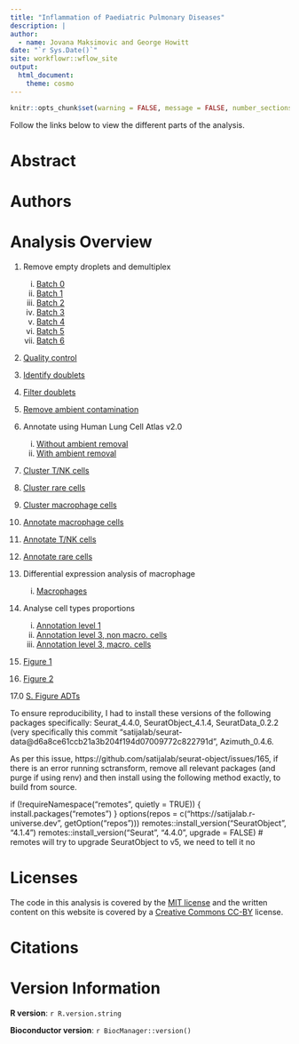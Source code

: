 ```yaml
---
title: "Inflammation of Paediatric Pulmonary Diseases"
description: |
author:
  - name: Jovana Maksimovic and George Howitt
date: "`r Sys.Date()`"
site: workflowr::wflow_site
output:
  html_document: 
    theme: cosmo
---
```


```r
knitr::opts_chunk$set(warning = FALSE, message = FALSE, number_sections = FALSE)
```

Follow the links below to view the different parts of the analysis. 


# Abstract {-}

# Authors {-}
 
# Analysis Overview {-}

1. Remove empty droplets and demultiplex
    i) [Batch 0](01.0_preprocess_batch0.html)
    ii) [Batch 1](01.1_preprocess_batch1.html)
    iii) [Batch 2](01.2_preprocess_batch2.html)
    iv) [Batch 3](01.3_preprocess_batch3.html)
    v) [Batch 4](01.4_preprocess_batch4.html)
    vi) [Batch 5](01.5_preprocess_batch5.html)
    vii) [Batch 6](01.6_preprocess_batch6.html)

2. [Quality control](02.0_quality_control.html)

3. [Identify doublets](03.0_identify_doublets.html)

4. [Filter doublets](04.0_filter_doublets.html)

5. [Remove ambient contamination](05.0_remove_ambient.html)

6. Annotate using Human Lung Cell Atlas v2.0
    i)    [Without ambient removal](06.0_azimuth_annotation.html)
    ii)    [With ambient removal](06.1_azimuth_annotation_decontx.html)

7. [Cluster T/NK cells](07.1_integrate_cluster_t_cells_decontx.html)

8. [Cluster rare cells](08.1_integrate_cluster_other_cells_decontx.html)

9. [Cluster macrophage cells](09.0_integrate_cluster_macro_cells.html)

10. [Annotate macrophage cells](10.0_manual_annotations_macro_cells.html) 

11. [Annotate T/NK cells](11.0_manual_annotations_t_cells_decontx.html)  

12. [Annotate rare cells](12.0_manual_annotations_other_cells.html) 

<!-- 13. Differential expression analysis within macrophage sub-types -->
<!--     i)    [Alveolar macro. CF modifiers & severity](13.0_DGE_analysis_macro-alveolar_cells_CF-only-samples.html)  -->
<!--     ii)    [Alveolar macro. CF$\pm$modifiers vs non-CF control](13.1_DGE_analysis_macro-alveolar_cells_CF-vs-control-samples.html) -->
<!--     iii)    [Monocyte-derived macro. CF modifiers & severity](13.2_DGE_analysis_macro-monocyte-derived_CF-only-samples.html)  -->
<!--     iv)    [Monocyte-derived macro. CF$\pm$modifiers vs non-CF control](13.3_DGE_analysis_macro-monocyte-derived_CF-vs-control-samples.html) -->
<!--     v)    [Macro. CCL CF modifiers & severity](13.4_DGE_analysis_macro-CCL_CF-only-samples.html)  -->
<!--     vi)    [Macro. CCL CF$\pm$modifiers vs non-CF control](13.5_DGE_analysis_macro-CCL_CF-vs-control-samples.html)  -->
<!--     vii)    [Macro. IFI27 CF modifiers & severity](13.6_DGE_analysis_macro-IFI27_CF-only-samples.html)  -->
<!--     vii)    [Macro. IFI27 CF$\pm$modifiers vs non-CF control](13.7_DGE_analysis_macro-IFI27_CF-vs-control-samples.html)  -->
<!--     ix)    [Macro. lipid CF modifiers & severity](13.8_DGE_analysis_macro-lipid_CF-only-samples.html)  -->
<!--     x)    [Macro. lipid CF$\pm$modifiers vs non-CF control](13.9_DGE_analysis_macro-lipid_CF-vs-control-samples.html) -->
<!--     xi)    [Macro. APOC2+ CF modifiers & severity](13.10_DGE_analysis_macro-APOC2+_CF-only-samples.html)  -->
<!--     xii)    [Macro. APOC2+ CF$\pm$modifiers vs non-CF control](13.11_DGE_analysis_macro-APOC2+_CF-vs-control-samples.html) -->
<!--     xiii)    [Macro. proliferating CF modifiers & severity](13.12_DGE_analysis_macro-proliferating_CF-only-samples.html)  -->
<!--     xiv)    [Macro. proliferating CF$\pm$modifiers vs non-CF control](13.13_DGE_analysis_macro-proliferating_CF-vs-control-samples.html) -->
13. Differential expression analysis of macrophage
    i) [Macrophages](13.0_DGE_analysis_macrophages.html)


14. Analyse cell types proportions
    i)    [Annotation level 1](14.0_proportions_analysis_ann_level_1.html) 
    ii)    [Annotation level 3, non macro. cells](14.1_proportions_analysis_ann_level_3_non-macrophages.html)
    iii)    [Annotation level 3, macro. cells](14.2_proportions_analysis_ann_level_3_macrophages.html) 


15. [Figure 1](15.0_Figure_1.html)


16. [Figure 2](16.0_Figure_2.html)


17.0 [S. Figure ADTs](17.0_Supplementary_Figure_ADTs.html)    

    
To ensure reproducibility, I had to install these versions of the following packages specifically: Seurat_4.4.0,  SeuratObject_4.1.4, SeuratData_0.2.2 (very specifically this commit "satijalab/seurat-data@d6a8ce61ccb21a3b204f194d07009772c822791d", Azimuth_0.4.6.

As per this issue, https://github.com/satijalab/seurat-object/issues/165, if there is an error running sctransform, remove all relevant packages (and purge if using renv) and then install using the following method exactly, to build from source.

if (!requireNamespace("remotes", quietly = TRUE)) {
  install.packages("remotes")
}
options(repos = c("https://satijalab.r-universe.dev", getOption("repos")))
remotes::install_version("SeuratObject", "4.1.4")
remotes::install_version("Seurat", "4.4.0", upgrade = FALSE) # remotes will try to upgrade SeuratObject to v5, we need to tell it no


# Licenses {-}

The code in this analysis is covered by the [MIT license][mit] and the written
content on this website is covered by a [Creative Commons CC-BY][cc] license.


# Citations {-}



# Version Information  {-}

**R version**: `r R.version.string`

**Bioconductor version**: `r BiocManager::version()`


[mit]: https://choosealicense.com/licenses/mit/ "MIT License"
[cc]: https://choosealicense.com/licenses/cc-by-4.0/ "CC-BY License"

